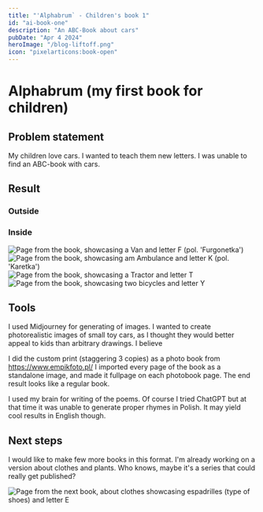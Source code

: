 ```yaml
---
title: "'Alphabrum` - Children's book 1"
id: "ai-book-one"
description: "An ABC-Book about cars"
pubDate: "Apr 4 2024"
heroImage: "/blog-liftoff.png"
icon: "pixelarticons:book-open"
---
```



<h1>Alphabrum (my first book for children)</h1>

## Problem statement

My children love cars. I wanted to teach them new letters. I was unable to find an ABC-book with cars.

## Result

### Outside


### Inside

<div class="flex flex-col min-[768px]:flex-row justify-between items-center ml-1 mb-1 gap-1">
    <Image src={letterFImage} alt="Page from the book, showcasing a Van and letter F (pol. 'Furgonetka')" width={300} class="border-4 border-black" />
    <Image src={letterKImage} alt="Page from the book, showcasing am Ambulance and letter K (pol. 'Karetka')" width={300} class="border-4 border-black" />
    <Image src={letterTImage} alt="Page from the book, showcasing a Tractor and letter T" width={300} class="border-4 border-black" />
    <Image src={letterYImage} alt="Page from the book, showcasing two bicycles and letter Y" width={300} class="border-4 border-black" />
</div>

## Tools

I used Midjourney for generating of images. I wanted to create photorealistic images of small toy cars,
as I thought they would better appeal to kids than arbitrary drawings. I believe

I did the custom print (staggering 3 copies) as a photo book from https://www.empikfoto.pl/ I imported
every page of the book as a standalone image, and made it fullpage on each photobook page. The end result
looks like a regular book.

I used my brain for writing of the poems. Of course I tried ChatGPT but at that time it was unable to generate
proper rhymes in Polish. It may yield cool results in English though.

## Next steps

I would like to make few more books in this format. I'm already working on a version about clothes and plants.
Who knows, maybe it's a series that could really get published?


<div class="flex flex-col min-[768px]:flex-row justify-between items-center ml-1 mb-1 gap-1">
    <Image src={letterEImage} alt="Page from the next book, about clothes showcasing espadrilles (type of shoes) and letter E" width={300} class="border-4 border-black" />
</div>
